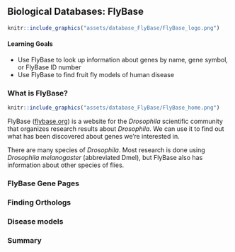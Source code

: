 ## Biological Databases: FlyBase

```r
knitr::include_graphics("assets/database_FlyBase/FlyBase_logo.png")
```

#### Learning Goals {-}

- Use FlyBase to look up information about genes by name, gene symbol, or FlyBase ID number
- Use FlyBase to find fruit fly models of human disease

### What is FlyBase?

```r

knitr::include_graphics("assets/database_FlyBase/FlyBase_home.png")
```

FlyBase ([flybase.org](http://flybase.org)) is a website for the *Drosophila* scientific community that organizes research results about *Drosophila*.  We can use it to find out what has been discovered about genes we're interested in.

There are many species of *Drosophila*.  Most research is done using *Drosophila melanogaster* (abbreviated Dmel), but FlyBase also has information about other species of flies.

### FlyBase Gene Pages

### Finding Orthologs

### Disease models

### Summary

